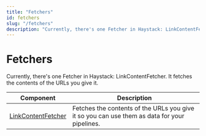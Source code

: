 ```yaml
---
title: "Fetchers"
id: fetchers
slug: "/fetchers"
description: "Currently, there's one Fetcher in Haystack: LinkContentFetcher. It fetches the contents of the URLs you give it."
---
```


# Fetchers

Currently, there's one Fetcher in Haystack: LinkContentFetcher. It fetches the contents of the URLs you give it.

| Component                                    | Description                                                                                  |
| --- | --- |
| [LinkContentFetcher](fetchers/linkcontentfetcher.mdx) | Fetches the contents of the URLs you give it so you can use them as data for your pipelines. |